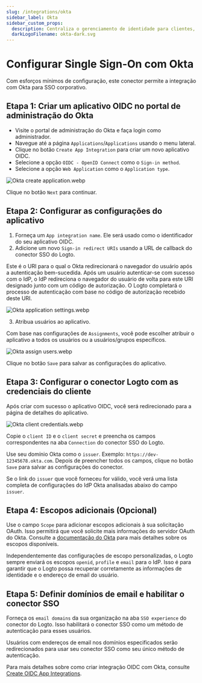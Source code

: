 ```yaml
---
slug: /integrations/okta
sidebar_label: Okta
sidebar_custom_props:
  description: Centraliza o gerenciamento de identidade para clientes, funcionários e parceiros.
  darkLogoFilename: okta-dark.svg
---
```



# Configurar Single Sign-On com Okta

Com esforços mínimos de configuração, este conector permite a integração com Okta para SSO corporativo.

<GuideTip />

## Etapa 1: Criar um aplicativo OIDC no portal de administração do Okta

- Visite o portal de administração do Okta e faça login como administrador.
- Navegue até a página `Applications`/`Applications` usando o menu lateral.
- Clique no botão `Create App Integration` para criar um novo aplicativo OIDC.
- Selecione a opção `OIDC - OpenID Connect` como o `Sign-in method`.
- Selecione a opção `Web Application` como o `Application type`.

![Okta create application.webp](./assets/okta_create_application.webp)

Clique no botão `Next` para continuar.

## Etapa 2: Configurar as configurações do aplicativo

1. Forneça um `App integration name`. Ele será usado como o identificador do seu aplicativo OIDC.
2. Adicione um novo `Sign-in redirect URIs` usando a URL de callback do conector SSO do Logto.

Este é o URI para o qual o Okta redirecionará o navegador do usuário após a autenticação bem-sucedida. Após um usuário autenticar-se com sucesso com o IdP, o IdP redireciona o navegador do usuário de volta para este URI designado junto com um código de autorização. O Logto completará o processo de autenticação com base no código de autorização recebido deste URI.

![Okta application settings.webp](./assets/okta_application_settings.webp)

3. Atribua usuários ao aplicativo.

Com base nas configurações de `Assignments`, você pode escolher atribuir o aplicativo a todos os usuários ou a usuários/grupos específicos.

![Okta assign users.webp](./assets/okta_assign_users.webp)

Clique no botão `Save` para salvar as configurações do aplicativo.

## Etapa 3: Configurar o conector Logto com as credenciais do cliente

Após criar com sucesso o aplicativo OIDC, você será redirecionado para a página de detalhes do aplicativo.

![Okta client credentials.webp](./assets/okta_client_credentials.webp)

Copie o `client ID` e o `client secret` e preencha os campos correspondentes na aba `Connection` do conector SSO do Logto.

Use seu domínio Okta como o `issuer`. Exemplo: `https://dev-12345678.okta.com`. Depois de preencher todos os campos, clique no botão `Save` para salvar as configurações do conector.

Se o link do `issuer` que você forneceu for válido, você verá uma lista completa de configurações do IdP Okta analisadas abaixo do campo `issuer`.

## Etapa 4: Escopos adicionais (Opcional)

Use o campo `Scope` para adicionar escopos adicionais à sua solicitação OAuth. Isso permitirá que você solicite mais informações do servidor OAuth do Okta. Consulte a [documentação do Okta](https://developer.okta.com/docs/reference/api/oidc/#scopes) para mais detalhes sobre os escopos disponíveis.

Independentemente das configurações de escopo personalizadas, o Logto sempre enviará os escopos `openid`, `profile` e `email` para o IdP. Isso é para garantir que o Logto possa recuperar corretamente as informações de identidade e o endereço de email do usuário.

## Etapa 5: Definir domínios de email e habilitar o conector SSO

Forneça os `email domains` da sua organização na aba `SSO experience` do conector do Logto. Isso habilitará o conector SSO como um método de autenticação para esses usuários.

Usuários com endereços de email nos domínios especificados serão redirecionados para usar seu conector SSO como seu único método de autenticação.

Para mais detalhes sobre como criar integração OIDC com Okta, consulte [Create OIDC App Integrations](https://help.okta.com/oie/en-us/content/topics/apps/apps_app_integration_wizard_oidc.htm).
